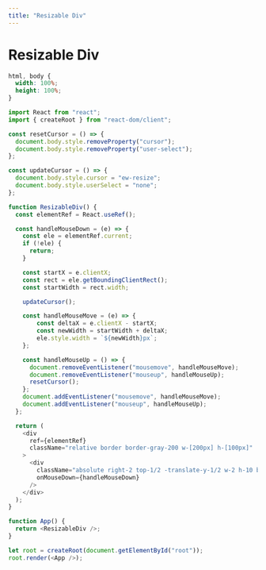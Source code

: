 ```yaml
---
title: "Resizable Div"
---
```


# Resizable Div

<Playground preset="react">

```css styles.css 
html, body {
  width: 100%;
  height: 100%;
}
```

```js index.js active
import React from "react";
import { createRoot } from "react-dom/client";

const resetCursor = () => {
  document.body.style.removeProperty("cursor");
  document.body.style.removeProperty("user-select");
};

const updateCursor = () => {
  document.body.style.cursor = "ew-resize";
  document.body.style.userSelect = "none";
};

function ResizableDiv() {
  const elementRef = React.useRef();

  const handleMouseDown = (e) => {
    const ele = elementRef.current;
    if (!ele) {
      return;
    }

    const startX = e.clientX;
    const rect = ele.getBoundingClientRect();
    const startWidth = rect.width;

    updateCursor();

    const handleMouseMove = (e) => {
        const deltaX = e.clientX - startX;
        const newWidth = startWidth + deltaX;
        ele.style.width = `${newWidth}px`;
    };

    const handleMouseUp = () => {
      document.removeEventListener("mousemove", handleMouseMove);
      document.removeEventListener("mouseup", handleMouseUp);
      resetCursor();
    };
    document.addEventListener("mousemove", handleMouseMove);
    document.addEventListener("mouseup", handleMouseUp);
  };

  return (
    <div
      ref={elementRef}
      className="relative border border-gray-200 w-[200px] h-[100px]"
    >
      <div
        className="absolute right-2 top-1/2 -translate-y-1/2 w-2 h-10 bg-gray-200 rounded-full cursor-col-resize"
        onMouseDown={handleMouseDown}
      />
    </div>
  );
}

function App() {
  return <ResizableDiv />;
}

let root = createRoot(document.getElementById("root"));
root.render(<App />);
```

```html index.html

```

</Playground>
